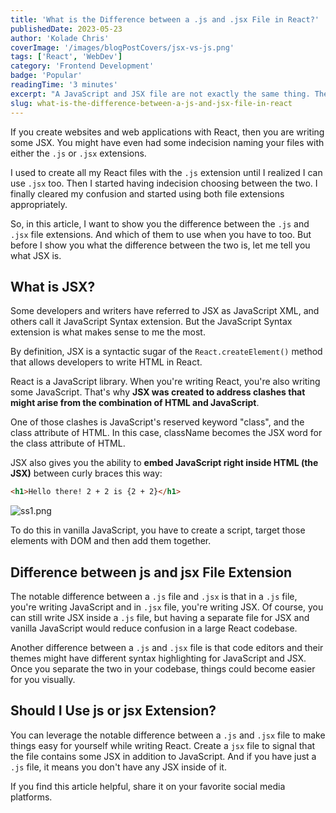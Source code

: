```yaml
---
title: 'What is the Difference between a .js and .jsx File in React?'
publishedDate: 2023-05-23
author: 'Kolade Chris'
coverImage: '/images/blogPostCovers/jsx-vs-js.png'
tags: ['React', 'WebDev']
category: 'Frontend Development'
badge: 'Popular'
readingTime: '3 minutes'
excerpt: "A JavaScript and JSX file are not exactly the same thing. There's one notable difference between them you can learn of in this article."
slug: what-is-the-difference-between-a-js-and-jsx-file-in-react
---
```



If you create websites and web applications with React, then you are writing some JSX. You might have even had some indecision naming your files with either the `.js` or `.jsx` extensions.

I used to create all my React files with the `.js` extension until I realized I can use `.jsx` too. Then I started having indecision choosing between the two. I finally cleared my confusion and started using both file extensions appropriately.

So, in this article, I want to show you the difference between the `.js` and `.jsx` file extensions. And which of them to use when you have to too. But before I show you what the difference between the two is, let me tell you what JSX is.

## What is JSX?

Some developers and writers have referred to JSX as JavaScript XML, and others call it JavaScript Syntax extension. But the JavaScript Syntax extension is what makes sense to me the most.

By definition, JSX is a syntactic sugar of the `React.createElement()` method that allows developers to write HTML in React.

React is a JavaScript library. When you're writing React, you're also writing some JavaScript. That's why **JSX was created to address clashes that might arise from the combination of HTML and JavaScript**.

One of those clashes is JavaScript's reserved keyword "class", and the class attribute of HTML. In this case, className becomes the JSX word for the class attribute of HTML.

JSX also gives you the ability to **embed JavaScript right inside HTML (the JSX)** between curly braces this way:

```html
<h1>Hello there! 2 + 2 is {2 + 2}</h1>
```

![ss1.png](https://media.graphassets.com/6oCjp49uSpa9lFm271UD)

To do this in vanilla JavaScript, you have to create a script, target those elements with DOM and then add them together.

## Difference between js and jsx File Extension

The notable difference between a `.js` file and `.jsx` is that in a `.js` file, you're writing JavaScript and in `.jsx` file, you're writing JSX. Of course, you can still write JSX inside a `.js` file, but having a separate file for JSX and vanilla JavaScript would reduce confusion in a large React codebase.

Another difference between a `.js` and `.jsx` file is that code editors and their themes might have different syntax highlighting for JavaScript and JSX. Once you separate the two in your codebase, things could become easier for you visually.

<NewsletterFrameInPost />

## Should I Use js or jsx Extension?

You can leverage the notable difference between a `.js` and `.jsx` file to make things easy for yourself while writing React. Create a `jsx` file to signal that the file contains some JSX in addition to JavaScript. And if you have just a `.js` file, it means you don't have any JSX inside of it.

If you find this article helpful, share it on your favorite social media platforms.
